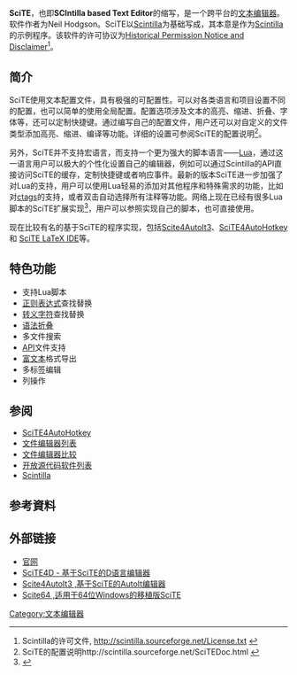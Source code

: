 {{NoteTA
|G1=IT
|G2=Copyright
}}
{{Infobox Software
| name = SciTE
| logo = 
| screenshot = [[Image:Scite_(1).png|210px]]
| caption = Windows 中的 SciTE
| released               = {{Start date|1999}}
| frequently updated     = yes <!-- Release version update? Don't edit this page, just click on the version number! -->
| programming language = [[C++|C++]]
| operating_system = [[跨平台|跨平台]]
| language = 
| genre = [[文本编辑器|文本编辑器]]
| license = [[Historical_Permission_Notice_and_Disclaimer|Historical Permission Notice and Disclaimer]]
| website = [http://www.scintilla.org/SciTE.html www.scintilla.org/SciTE.html]
}}
'''SciTE'''，也即'''SCIntilla based Text Editor'''的缩写，是一个跨平台的[[文本编辑器|文本编辑器]]。软件作者为Neil Hodgson。SciTE以[[Scintilla_(editing_component)|Scintilla]]为基础写成，其本意是作为[[Scintilla_(editing_component)|Scintilla]]的示例程序。该软件的许可协议为[[Historical_Permission_Notice_and_Disclaimer|Historical Permission Notice and Disclaimer]]<ref name="license">Scintilla的许可文件, http://scintilla.sourceforge.net/License.txt {{Wayback|url=http://scintilla.sourceforge.net/License.txt |date=20090806204212 }}</ref>。

==简介==
SciTE使用文本配置文件，具有极强的可配置性。可以对各类语言和项目设置不同的配置，也可以简单的使用全局配置。配置选项涉及文本的高亮、缩进、折叠、字体等，还可以定制快捷键。通过编写自己的配置文件，用户还可以对自定义的文件类型添加高亮、缩进、编译等功能。详细的设置可参阅SciTE的配置说明<ref name="scite-doc">SciTE的配置说明http://scintilla.sourceforge.net/SciTEDoc.html {{Wayback|url=http://scintilla.sourceforge.net/SciTEDoc.html |date=20090820012451 }}</ref>。

另外，SciTE并不支持宏语言，而支持一个更为强大的脚本语言——[[Lua_(programming_language)|Lua]]，通过这一语言用户可以极大的个性化设置自己的编辑器，例如可以通过Scintilla的API直接访问SciTE的缓存，定制快捷键或者响应事件。最新的版本SciTE进一步加强了对Lua的支持，用户可以使用Lua轻易的添加对其他程序和特殊需求的功能，比如对[[ctags|ctags]]的支持，或者双击自动选择所有注释等功能。网络上现在已经有很多Lua脚本的SciTE扩展实现<ref name="Lua for SciTE ">{{Cite web |url=http://lua-users.org/wiki/SciteScripts |title=存档副本 |accessdate=2009-11-07 |archive-date=2013-01-20 |archive-url=https://web.archive.org/web/20130120221032/http://lua-users.org/wiki/SciteScripts |dead-url=no }}</ref>，用户可以参照实现自己的脚本，也可直接使用。

现在比较有名的基于SciTE的程序实现，包括[[Scite4AutoIt3|Scite4AutoIt3]]、[[SciTE4AutoHotkey|SciTE4AutoHotkey]] 和 [[SciTE_LaTeX_IDE|SciTE LaTeX IDE]]等。

==特色功能==
*支持Lua脚本
*[[正则表达式|正则表达式]]查找替换
*[[转义字符|转义字符]]查找替换
*[[语法折叠|语法折叠]]
*多文件搜索
*[[API|API]]文件支持
*[[富文本|富文本]]格式导出
*多标签编辑
*列操作

==参阅==
* [[SciTE4AutoHotkey|SciTE4AutoHotkey]]
*[[文件编辑器列表|文件编辑器列表]]
*[[文件编辑器比较|文件编辑器比较]]
*[[开放源代码软件列表|开放源代码软件列表]]
*[[Scintilla|Scintilla]]

==参考資料==
{{reflist|1}}

==外部链接==
*[http://www.scintilla.org/SciTE.html 官网]{{Wayback|url=http://www.scintilla.org/SciTE.html |date=20110220222345 }}
*[http://scite4d.chinese-blog.org/ SciTE4D - 基于SciTE的D语言编辑器]{{Wayback|url=http://scite4d.chinese-blog.org/ |date=20090321072403 }}
*[http://www.autoitscript.com/autoit3/scite/ Scite4AutoIt3 ,基于SciTE的AutoIt编辑器]{{Wayback|url=http://www.autoitscript.com/autoit3/scite/ |date=20100105133046 }}
*[http://mv2.it/scite64 Scite64 ,适用于64位Windows的移植版SciTE]{{Dead link|date=2019年11月 |bot=InternetArchiveBot |fix-attempted=yes }}

{{HTML编辑器}}
{{GTK|state=collapsed}}
[[Category:文本编辑器|Category:文本编辑器]]